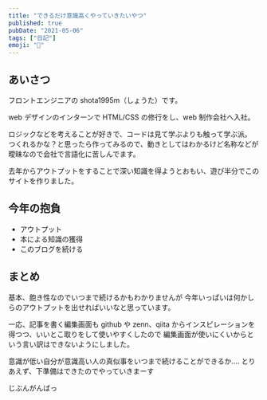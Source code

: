 ```yaml
---
title: "できるだけ意識高くやっていきたいやつ"
published: true
pubDate: "2021-05-06"
tags: ["日記"]
emoji: "🤔"
---
```


## あいさつ

フロントエンジニアの shota1995m（しょうた）です。

web デザインのインターンで HTML/CSS の修行をし、web 制作会社へ入社。

ロジックなどを考えることが好きで、コードは見て学ぶよりも触って学ぶ派。
つくれるかな？と思ったら作ってみるので、動きとしてはわかるけど名称などが曖昧なので会社で言語化に苦しんでます。

去年からアウトプットをすることで深い知識を得ようとおもい、遊び半分でこのサイトを作りました。

## 今年の抱負

- アウトプット
- 本による知識の獲得
- このブログを続ける

## まとめ

基本、飽き性なのでいつまで続けるかもわかりませんが
今年いっぱいは何かしらのアウトプットを出せればいいなと思っています。

一応、記事を書く編集画面も github や zenn、qiita からインスピレーションを得つつ、いいとこ取りをして使いやすくしたので
編集画面が使いにくいからという言い訳はできないようにしました。

意識が低い自分が意識高い人の真似事をいつまで続けることができるか....
とりあえず、下準備はできたのでやっていきまーす

じぶんがんばっ
